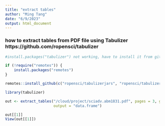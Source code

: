```yaml
---
title: "extract tables"
author: "Ming Tang"
date: "6/9/2023"
output: html_document
---
```


### how to extract tables from PDF file using Tabulizer https://github.com/ropensci/tabulizer

```r
#install.packages("tabulizer") not working, have to install it from github

if (!require("remotes")) {
    install.packages("remotes")
}

remotes::install_github(c("ropensci/tabulizerjars", "ropensci/tabulizer"))

library(tabulizer)

out <- extract_tables("/cloud/project/sciadv.abm1831.pdf", pages = 3, guess = TRUE, 
                      output = "data.frame")
```


```r
out[[1]]
View(out[[1]])

```
